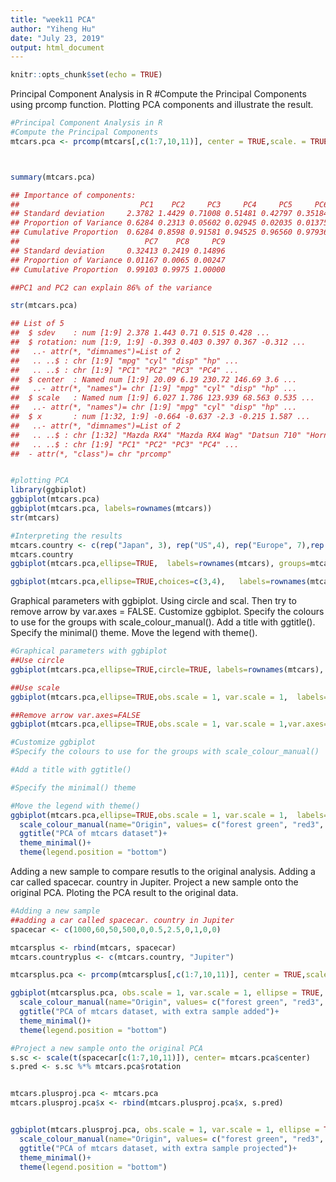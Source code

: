 ---
title: "week11 PCA"
author: "Yiheng Hu"
date: "July 23, 2019"
output: html_document
---

```{r setup, include=FALSE}
knitr::opts_chunk$set(echo = TRUE)
```

Principal Component Analysis in R
#Compute the Principal Components using prcomp function. Plotting PCA components and illustrate the result.
```{r, echo=FALSE}
#Principal Component Analysis in R
#Compute the Principal Components
mtcars.pca <- prcomp(mtcars[,c(1:7,10,11)], center = TRUE,scale. = TRUE)



summary(mtcars.pca)

## Importance of components:
##                           PC1    PC2     PC3     PC4     PC5     PC6
## Standard deviation     2.3782 1.4429 0.71008 0.51481 0.42797 0.35184
## Proportion of Variance 0.6284 0.2313 0.05602 0.02945 0.02035 0.01375
## Cumulative Proportion  0.6284 0.8598 0.91581 0.94525 0.96560 0.97936
##                            PC7    PC8     PC9
## Standard deviation     0.32413 0.2419 0.14896
## Proportion of Variance 0.01167 0.0065 0.00247
## Cumulative Proportion  0.99103 0.9975 1.00000

##PC1 and PC2 can explain 86% of the variance

str(mtcars.pca)

## List of 5
##  $ sdev    : num [1:9] 2.378 1.443 0.71 0.515 0.428 ...
##  $ rotation: num [1:9, 1:9] -0.393 0.403 0.397 0.367 -0.312 ...
##   ..- attr(*, "dimnames")=List of 2
##   .. ..$ : chr [1:9] "mpg" "cyl" "disp" "hp" ...
##   .. ..$ : chr [1:9] "PC1" "PC2" "PC3" "PC4" ...
##  $ center  : Named num [1:9] 20.09 6.19 230.72 146.69 3.6 ...
##   ..- attr(*, "names")= chr [1:9] "mpg" "cyl" "disp" "hp" ...
##  $ scale   : Named num [1:9] 6.027 1.786 123.939 68.563 0.535 ...
##   ..- attr(*, "names")= chr [1:9] "mpg" "cyl" "disp" "hp" ...
##  $ x       : num [1:32, 1:9] -0.664 -0.637 -2.3 -0.215 1.587 ...
##   ..- attr(*, "dimnames")=List of 2
##   .. ..$ : chr [1:32] "Mazda RX4" "Mazda RX4 Wag" "Datsun 710" "Hornet 4 Drive" ...
##   .. ..$ : chr [1:9] "PC1" "PC2" "PC3" "PC4" ...
##  - attr(*, "class")= chr "prcomp"


#plotting PCA
library(ggbiplot)
ggbiplot(mtcars.pca)
ggbiplot(mtcars.pca, labels=rownames(mtcars))
str(mtcars)

#Interpreting the results
mtcars.country <- c(rep("Japan", 3), rep("US",4), rep("Europe", 7),rep("US",3), "Europe", rep("Japan", 3), rep("US",4), rep("Europe", 3), "US", rep("Europe", 3))
mtcars.country
ggbiplot(mtcars.pca,ellipse=TRUE,  labels=rownames(mtcars), groups=mtcars.country)

ggbiplot(mtcars.pca,ellipse=TRUE,choices=c(3,4),   labels=rownames(mtcars), groups=mtcars.country)
```


Graphical parameters with ggbiplot. Using circle and scal. Then try to remove arrow by var.axes = FALSE. Customize ggbiplot.
Specify the colours to use for the groups with scale_colour_manual(). Add a title with ggtitle(). Specify the minimal() theme. Move the legend with theme().
```{r, echo=FALSE}
#Graphical parameters with ggbiplot
##Use circle
ggbiplot(mtcars.pca,ellipse=TRUE,circle=TRUE, labels=rownames(mtcars), groups=mtcars.country)

##Use scale
ggbiplot(mtcars.pca,ellipse=TRUE,obs.scale = 1, var.scale = 1,  labels=rownames(mtcars), groups=mtcars.country)

##Remove arrow var.axes=FALSE
ggbiplot(mtcars.pca,ellipse=TRUE,obs.scale = 1, var.scale = 1,var.axes=FALSE,   labels=rownames(mtcars), groups=mtcars.country)

#Customize ggbiplot
#Specify the colours to use for the groups with scale_colour_manual()

#Add a title with ggtitle()

#Specify the minimal() theme

#Move the legend with theme()
ggbiplot(mtcars.pca,ellipse=TRUE,obs.scale = 1, var.scale = 1,  labels=rownames(mtcars), groups=mtcars.country) +
  scale_colour_manual(name="Origin", values= c("forest green", "red3", "dark blue"))+
  ggtitle("PCA of mtcars dataset")+
  theme_minimal()+
  theme(legend.position = "bottom")
```


Adding a new sample to compare resutls to the original analysis.
Adding a car called spacecar. country in Jupiter. Project a new sample onto the original PCA. Ploting the PCA result to the original data.
```{r}
#Adding a new sample
##adding a car called spacecar. country in Jupiter
spacecar <- c(1000,60,50,500,0,0.5,2.5,0,1,0,0)

mtcarsplus <- rbind(mtcars, spacecar)
mtcars.countryplus <- c(mtcars.country, "Jupiter")

mtcarsplus.pca <- prcomp(mtcarsplus[,c(1:7,10,11)], center = TRUE,scale. = TRUE)

ggbiplot(mtcarsplus.pca, obs.scale = 1, var.scale = 1, ellipse = TRUE, circle = FALSE, var.axes=TRUE, labels=c(rownames(mtcars), "spacecar"), groups=mtcars.countryplus)+
  scale_colour_manual(name="Origin", values= c("forest green", "red3", "violet", "dark blue"))+
  ggtitle("PCA of mtcars dataset, with extra sample added")+
  theme_minimal()+
  theme(legend.position = "bottom")

#Project a new sample onto the original PCA
s.sc <- scale(t(spacecar[c(1:7,10,11)]), center= mtcars.pca$center)
s.pred <- s.sc %*% mtcars.pca$rotation


mtcars.plusproj.pca <- mtcars.pca
mtcars.plusproj.pca$x <- rbind(mtcars.plusproj.pca$x, s.pred)


ggbiplot(mtcars.plusproj.pca, obs.scale = 1, var.scale = 1, ellipse = TRUE, circle = FALSE, var.axes=TRUE, labels=c(rownames(mtcars), "spacecar"), groups=mtcars.countryplus)+
  scale_colour_manual(name="Origin", values= c("forest green", "red3", "violet", "dark blue"))+
  ggtitle("PCA of mtcars dataset, with extra sample projected")+
  theme_minimal()+
  theme(legend.position = "bottom")
```

